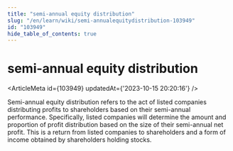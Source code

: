 ```yaml
---
title: "semi-annual equity distribution"
slug: "/en/learn/wiki/semi-annualequitydistribution-103949"
id: "103949"
hide_table_of_contents: true
---
```



<Breadcrumbs current="semi-annual equity distribution" />

# semi-annual equity distribution

<ArticleMeta id={103949} updatedAt={'2023-10-15 20:20:16'} />
<div className='border-solid border-b border-t-0 my-4 border-[var(--ifm-color-gray-300)]' />

Semi-annual equity distribution refers to the act of listed companies distributing profits to shareholders based on their semi-annual performance. Specifically, listed companies will determine the amount and proportion of profit distribution based on the size of their semi-annual net profit. This is a return from listed companies to shareholders and a form of income obtained by shareholders holding stocks.
